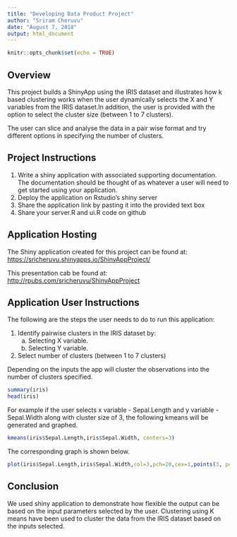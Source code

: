 ```yaml
---
title: "Developing Data Product Project"
author: "Sriram Cheruvu"
date: "August 7, 2018"
output: html_document
---
```


```r
knitr::opts_chunk$set(echo = TRUE)
```

## Overview
This project builds a ShinyApp using the IRIS dataset and illustrates how k based clustering works when the user dynamically selects the X and Y variables from the IRIS dataset.In addition, the user is provided with the option to select the cluster size (between 1 to 7 clusters). 

The user can slice and analyse the data in a pair wise format and try different options in specifying the number of clusters.

## Project Instructions
1) Write a shiny application with associated supporting documentation. The documentation should be thought of as whatever a user will need to get started using your application.
2) Deploy the application on Rstudio's shiny server
3) Share the application link by pasting it into the provided text box
4) Share your server.R and ui.R code on github

## Application Hosting
The Shiny application created for this project can be found at:
<https://sricheruvu.shinyapps.io/ShinyAppProject/>

This presentation cab be found at:
<http://rpubs.com/sricheruvu/ShinyAppProject>

## Application User Instructions
The following are the steps the user needs to do to run this application:

1. Identify pairwise clusters in the IRIS dataset by:
    a. Selecting X variable.
    b. Selecting Y variable.
2. Select number of clusters (between 1 to 7 clusters)

Depending on the inputs the app will cluster the observations into the number of clusters specified.

```r
summary(iris)
head(iris)
```
For example if the user selects x variable - Sepal.Length and y variable - Sepal.Width along with cluster size of 3, the following kmeans will be generated and graphed.

```r
kmeans(iris$Sepal.Length,iris$Sepal.Width, centers=3)
```
The corresponding graph is shown below.
```r
plot(iris$Sepal.Length,iris$Sepal.Width,col=3,pch=20,cex=1,points(3, pch=3, cex=4, lwd=2))
```

## Conclusion
We used shiny application to demonstrate how flexible the output can be based on the input parameters selected by the user. Clustering using K means have been used to cluster the data from the IRIS dataset based on the inputs selected.

